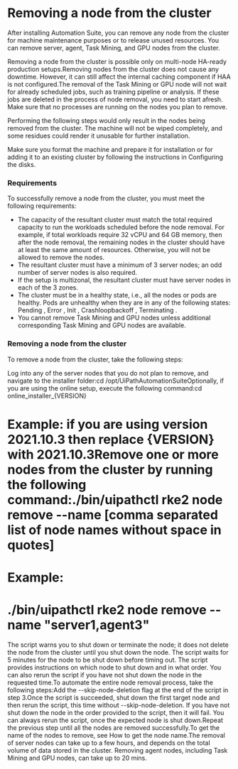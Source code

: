 ﻿# Removing a node from the cluster

After installing Automation Suite, you can remove any node from the cluster for machine maintenance purposes or to release unused resources. You can remove server, agent, Task Mining, and GPU nodes from the cluster.

Removing a node from the cluster is possible only on multi-node HA-ready production setups.Removing nodes from the cluster does not cause any downtime. However, it can still affect the internal caching component if HAA is not configured.The removal of the Task Mining or GPU node will not wait for already scheduled jobs, such as training pipeline or analysis. If these jobs are deleted in the process of node removal, you need to start afresh. Make sure that no processes are running on the nodes you plan to remove.

Performing the following steps would only result in the nodes being removed from the cluster. The machine will not be wiped completely, and some residues could render it unusable for further installation.

Make sure you format the machine and prepare it for installation or for adding it to an existing cluster by following the instructions in Configuring the disks.

### Requirements

To successfully remove a node from the cluster, you must meet the following requirements:

* The capacity of the resultant cluster must match the total required capacity to run the workloads scheduled before the node removal. For example, if total workloads require 32 vCPU and 64 GB memory, then after the node removal, the remaining nodes in the cluster should have at least the same amount of resources. Otherwise, you will not be allowed to remove the nodes.
* The resultant cluster must have a minimum of 3 server nodes; an odd number of server nodes is also required.
* If the setup is multizonal, the resultant cluster must have server nodes in each of the 3 zones.
* The cluster must be in a healthy state, i.e., all the nodes or pods are healthy. Pods are unhealthy when they are in any of the following states: Pending , Error , Init , Crashloopbackoff , Terminating .
* You cannot remove Task Mining and GPU nodes unless additional corresponding Task Mining and GPU nodes are available.


### Removing a node from the cluster

To remove a node from the cluster, take the following steps:

Log into any of the server nodes that you do not plan to remove, and navigate to the installer folder:cd /opt/UiPathAutomationSuiteOptionally, if you are using the online setup, execute the following command:cd online_installer_{VERSION}

# Example: if you are using version 2021.10.3 then replace {VERSION} with 2021.10.3Remove one or more nodes from the cluster by running the following command:./bin/uipathctl rke2 node remove --name [comma separated list of node names without space in quotes]

# Example: 
# ./bin/uipathctl rke2 node remove --name "server1,agent3"

The script warns you to shut down or terminate the node; it does not delete the node from the cluster until you shut down the node. The script waits for 5 minutes for the node to be shut down before timing out. The script provides instructions on which node to shut down and in what order. You can also rerun the script if you have not shut down the node in the requested time.To automate the entire node removal process, take the following steps:Add the --skip-node-deletion flag at the end of the script in step 3.Once the script is succeeded, shut down the first target node and then rerun the script, this time without --skip-node-deletion. If you have not shut down the node in the order provided to the script, then it will fail. You can always rerun the script, once the expected node is shut down.Repeat the previous step until all the nodes are removed successfully.To get the name of the nodes to remove, see How to get the node name.The removal of server nodes can take up to a few hours, and depends on the total volume of data stored in the cluster. Removing agent nodes, including Task Mining and GPU nodes, can take up to 20 mins.

